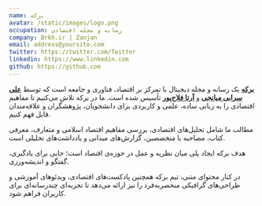 ```yaml
---
name: برکه
avatar: /static/images/logo.png
occupation: رسانه و مجله اقتصادی
company: Brkh.ir | Zanjan
email: address@yoursite.com
twitter: https://twitter.com/Twitter
linkedin: https://www.linkedin.com
github: https://github.com
---
```


**[برکه](https://www.brkh.ir)** یک رسانه و مجله دیجیتال با تمرکز بر اقتصاد، فناوری و جامعه است که توسط **[علی سرابی میانجی](about/alimianaji)** و **[آرتا فلاح‌پور](/about/artafps)** تأسیس شده است. ما در برکه تلاش می‌کنیم تا مفاهیم اقتصادی را به زبانی ساده، علمی و کاربردی برای دانشجویان، پژوهشگران و علاقه‌مندان قابل فهم کنیم.


مطالب ما شامل تحلیل‌های اقتصادی، بررسی مفاهیم اقتصاد اسلامی و متعارف، معرفی کتاب، مصاحبه با متخصصین، گزارش‌های میدانی و یادداشت‌های تحلیلی است.

هدف برکه ایجاد پلی میان نظریه و عمل در حوزه‌ی اقتصاد است؛ جایی برای یادگیری، گفتگو و اندیشه‌ورزی.

در کنار محتوای متنی، تیم برکه همچنین پادکست‌های اقتصادی، ویدئوهای آموزشی و طراحی‌های گرافیکی منحصربه‌فرد را نیز ارائه می‌دهد تا تجربه‌ای چندرسانه‌ای برای کاربران فراهم شود.

